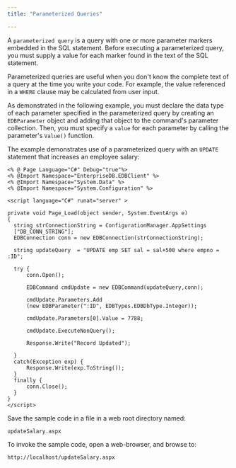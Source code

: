 ```yaml
---
title: "Parameterized Queries"

---
```


<div id="parameterized_queries" class="registered_link"></div>

A `parameterized query` is a query with one or more parameter markers embedded in the SQL statement. Before executing a parameterized query, you must supply a value for each marker found in the text of the SQL statement.

Parameterized queries are useful when you don't know the complete text of a query at the time you write your code. For example, the value referenced in a `WHERE` clause may be calculated from user input.

As demonstrated in the following example, you must declare the data type of each parameter specified in the parameterized query by creating an `EDBParameter` object and adding that object to the command's parameter collection. Then, you must specify a `value` for each parameter by calling the parameter's `Value()` function.

The example demonstrates use of a parameterized query with an `UPDATE` statement that increases an employee salary:

```text
<% @ Page Language="C#" Debug="true"%>
<% @Import Namespace="EnterpriseDB.EDBClient" %>
<% @Import Namespace="System.Data" %>
<% @Import Namespace="System.Configuration" %>

<script language="C#" runat="server" >

private void Page_Load(object sender, System.EventArgs e)
{
  string strConnectionString = ConfigurationManager.AppSettings
  ["DB_CONN_STRING"];
  EDBConnection conn = new EDBConnection(strConnectionString);

  string updateQuery  = "UPDATE emp SET sal = sal+500 where empno = :ID";

  try {
      conn.Open();

      EDBCommand cmdUpdate = new EDBCommand(updateQuery,conn);

      cmdUpdate.Parameters.Add
      (new EDBParameter(":ID", EDBTypes.EDBDbType.Integer));

      cmdUpdate.Parameters[0].Value = 7788;

      cmdUpdate.ExecuteNonQuery();

      Response.Write("Record Updated");

  }
  catch(Exception exp) {
      Response.Write(exp.ToString());
  }
  finally {
      conn.Close();
  }
}
</script>
```

Save the sample code in a file in a web root directory named:

 `updateSalary.aspx`

To invoke the sample code, open a web-browser, and browse to:

 `http://localhost/updateSalary.aspx`
